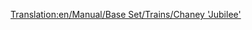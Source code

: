 [[Translation:en/Manual/Base Set/Trains/Chaney 'Jubilee']]
{{en/Manual/Base Set/Trains/Trains|Image=[[File:en/Manual/Base Set/Trains/Chaneyjubilee.png]]
|Cost=£15,234 ($30.468)
|Speed=112 kph (70 mph)
|Weight=131 t
|Power=1,000 hp (746 kW)
|Annual=£1,968 ($3.936)
|Designed=1934
|Lifespan=21
|Capacity=N/A
|Description=The mid-range starting locomotive in TTD Temperate.  Not as cheap to run as the Kirby Paul Tank, and not as fast or powerful as the Ginzu A4.  But still useful if you want a balance.
|Real-life=This is the [https://www.wikipedia.org/wiki/LMS Jubilee Class LMS Stanier "Jubilee"], a locomotive created for secondary express passenger duties. A possible Real-Life Equivalent could be the "Jubilee Class"
}}
